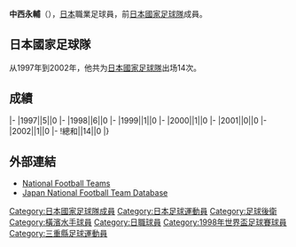 {{noteta|G1=足球}}{{Infobox football biography
|name=中西永輔
|image=
|fullname=中西永輔
|birth_date={{Birth date and age|1973|6|23}}
|cityofbirth=[[三重縣|三重縣]]
|countryofbirth=[[日本|日本]]
|height=1.74 m
|position=[[後衛_(足球)|後衛]]
|currentclub=
|years=1992-2003<br/>2004-2006
|clubs=[[JEF聯市原·千葉|JEF聯市原]]<br/>[[橫濱水手|橫濱水手]]
|caps(goals)=
|nationalyears=1997-2002
|nationalteam=[[日本國家足球隊|日本]]
|nationalcaps(goals)=14 (0)
}}
'''中西永輔'''（{{Bd|1973年|6月23日||}}），[[日本|日本]]職業足球員，前[[日本國家足球隊|日本國家足球隊]]成員。

==日本國家足球隊==
从1997年到2002年，他共为[[日本國家足球隊|日本國家足球隊]]出场14次。

==成績==
{{Football player national team statistics|JPN}}
|-
|1997||5||0
|-
|1998||6||0
|-
|1999||1||0
|-
|2000||1||0
|-
|2001||0||0
|-
|2002||1||0
|-
!總和||14||0
|}

==外部連結==
{{Reflist}}
*[http://www.national-football-teams.com/v2/player.php?id=11205 National Football Teams] {{Wayback|url=http://www.national-football-teams.com/v2/player.php?id=11205 |date=20121015013742 }}
*[https://web.archive.org/web/20160319083713/http://www.japannationalfootballteam.com/en/players/nakanishi_eisuke.html Japan National Football Team Database]

{{1998年世界盃足球賽日本參賽名單}}

{{Authority control}}

[[Category:日本國家足球隊成員|Category:日本國家足球隊成員]]
[[Category:日本足球運動員|Category:日本足球運動員]]
[[Category:足球後衛|Category:足球後衛]]
[[Category:橫濱水手球員|Category:橫濱水手球員]]
[[Category:日職球員|Category:日職球員]]
[[Category:1998年世界盃足球賽球員|Category:1998年世界盃足球賽球員]]
[[Category:三重縣足球運動員|Category:三重縣足球運動員]]

{{Japan-sport-bio-stub}}
{{Soccer-player-stub}}